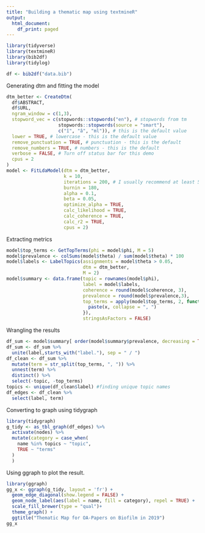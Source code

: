 ```yaml
---
title: "Building a thematic map using textmineR"
output:
  html_document:
    df_print: paged
---
```


```r
library(tidyverse)
library(textmineR)
library(bib2df)
library(tidylog)
```


```r
df <- bib2df("data.bib")
```

Generating dtm and fitting the model
```r
dtm_better <- CreateDtm(
  df$ABSTRACT,
  df$URL,
  ngram_window = c(1,3),
  stopword_vec = c(stopwords::stopwords("en"), # stopwords from tm
                   stopwords::stopwords(source = "smart"),
                   c("î", "â", "ml")), # this is the default value
  lower = TRUE, # lowercase - this is the default value
  remove_punctuation = TRUE, # punctuation - this is the default
  remove_numbers = TRUE, # numbers - this is the default
  verbose = FALSE, # Turn off status bar for this demo
  cpus = 2
)
model <- FitLdaModel(dtm = dtm_better, 
                     k = 10,
                     iterations = 200, # I usually recommend at least 500 iterations or more
                     burnin = 180,
                     alpha = 0.1,
                     beta = 0.05,
                     optimize_alpha = TRUE,
                     calc_likelihood = TRUE,
                     calc_coherence = TRUE,
                     calc_r2 = TRUE,
                     cpus = 2) 
```


Extracting metrics

```r
model$top_terms <- GetTopTerms(phi = model$phi, M = 5)
model$prevalence <- colSums(model$theta) / sum(model$theta) * 100
model$labels <- LabelTopics(assignments = model$theta > 0.05, 
                            dtm = dtm_better,
                            M = 2)
model$summary <- data.frame(topic = rownames(model$phi),
                            label = model$labels,
                            coherence = round(model$coherence, 3),
                            prevalence = round(model$prevalence,3),
                            top_terms = apply(model$top_terms, 2, function(x){
                              paste(x, collapse = ", ")
                            }),
                            stringsAsFactors = FALSE)
```


Wrangling the results
```r
df_sum <- model$summary[ order(model$summary$prevalence, decreasing = TRUE) , ][ 1:10 , ]
df_sum <- df_sum %>% 
  unite(label,starts_with("label."), sep = " / ")
df_clean <- df_sum %>%  
  mutate(term = str_split(top_terms, ", ")) %>% 
  unnest(term) %>% 
  distinct() %>% 
  select(-topic, -top_terms)
topics <- unique(df_clean$label) #finding unique topic names
df_edges <- df_clean %>% 
  select(label, term)
```

Converting to graph using tidygraph
```r
library(tidygraph)
g_tidy <- as_tbl_graph(df_edges) %>% 
  activate(nodes) %>% 
  mutate(category = case_when(
    name %in% topics ~ "topic",
    TRUE ~ "terms"
  )
  )
```


Using ggraph to plot the result. 

```r
library(ggraph)
gg_x <- ggraph(g_tidy, layout = 'fr') + 
  geom_edge_diagonal(show.legend = FALSE) + 
  geom_node_label(aes(label = name, fill = category), repel = TRUE) +
  scale_fill_brewer(type = "qual")+
  theme_graph() + 
  ggtitle("Thematic Map for OA-Papers on Biofilm in 2019")
gg_x
```




